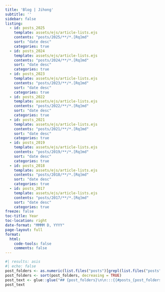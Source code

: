 ```yaml
---
title: 'Blog | Jihong'
subtitle: ''
sidebar: false
listing:
  - id: posts_2025
    template: assets/ejs/article-lists.ejs
    contents: "posts/2025/**/*.[Rq]md"
    sort: "date desc"
    categories: true
  - id: posts_2024
    template: assets/ejs/article-lists.ejs
    contents: "posts/2024/**/*.[Rq]md"
    sort: "date desc"
    categories: true
  - id: posts_2023
    template: assets/ejs/article-lists.ejs
    contents: "posts/2023/**/*.[Rq]md"
    sort: "date desc"
    categories: true  
  - id: posts_2022
    template: assets/ejs/article-lists.ejs
    contents: "posts/2022/**/*.[Rq]md"
    sort: "date desc"
    categories: true  
  - id: posts_2021
    template: assets/ejs/article-lists.ejs
    contents: "posts/2021/**/*.[Rq]md"
    sort: "date desc"
    categories: true    
  - id: posts_2019
    template: assets/ejs/article-lists.ejs
    contents: "posts/2019/**/*.[Rq]md"
    sort: "date desc"
    categories: true    
  - id: posts_2018
    template: assets/ejs/article-lists.ejs
    contents: "posts/2018/**/*.[Rq]md"
    sort: "date desc"
    categories: true    
  - id: posts_2017
    template: assets/ejs/article-lists.ejs
    contents: "posts/2017/**/*.[Rq]md"
    sort: "date desc"
    categories: true    
freeze: false    
toc-title: Year
toc-location: right
date-format: "MMMM D, YYYY"
page-layout: full
format: 
  html:
    code-tools: false
    comments: false
---
```




```r
#| results: asis
#| echo: false
post_folders <- as.numeric(list.files("posts")[grepl(list.files("posts"), pattern = "20")])
post_folders <- sort(post_folders, decreasing = TRUE)
post_text <- glue::glue("## {post_folders}\n\n:::{{#posts_{post_folders}}}\n:::  \n\n")
post_text
```

